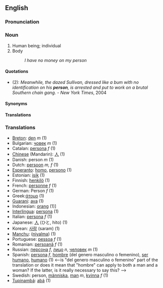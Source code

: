 ==English==
===Pronunciation===

===Noun===
#Human being; individual
#Body <!-- needs revising; also is this a legal term? -->
#:''I have no money on my person''

====Quotations====
* (2): ''Meanwhile, the dazed Sullivan, dressed like a bum with no identification on his '''person''', is arrested and put to work on a brutal Southern chain gang.''  - ''New York Times'', 2004

====Synonyms====
====Translations====

===Translations===
*[[Breton]]: [[den]] ''m'' (1)
*Bulgarian: [[човек]] ''m'' (1)
*Catalan: [[persona]] ''f'' (1)
*[[Chinese]] (Mandarin): [[人]] (1)
*Danish: person ''m'' (1)
*Dutch: [[persoon]] ''m, f'' (1)
*[[Esperanto]]: [[homo]], [[persono]] (1)
*Estonian: [[isik]] (1)
*Finnish: [[henkilö]] (1)
*French: [[personne]] ''f'' (1)
*German: Person ''f'' (1)
*Greek:[[άτομο]] (1)
*[[Guarani]]: [[ava]] (1)
*Indonesian: [[orang]] (1)]
*[[Interlingua]]: [[persona]] (1)
*Italian: [[persona]] ''f'' (1)
*Japanese: [[人]] (ひと, hito) (1)
*Korean: [[사람]] (saram) (1)
*[[Manchu]]: ([[niyalma]]) (1) <!--is this a transliteration?  If so, it should not be wikified-->
*Portuguese: [[pessoa]] ''f'' (1)
*Romanian: [[persoană]] ''f'' (1)
*Russian: [[персона]] ''f'', [[лицо]] ''n'', [[человек]] ''m'' (1)
*Spanish: [[persona]] ''f'', [[hombre]] (del genero masculino o femenino),  [[ser humano]], [[humano]] (1) <--is "del genero masculino o femenino" part of the translation or does it mean that "hombre" can apply to both a man and a woman?  If the latter, is it really necessary to say this? -->
*Swedish: person, [[människa]], [[man]] ''m'', [[kvinna]] ''f'' (1)
*[[Tupinambá]]: [[abá]] (1)